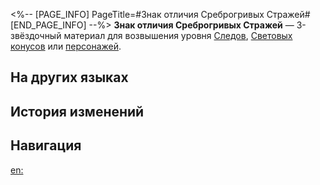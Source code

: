 <%-- [PAGE_INFO]
PageTitle=#Знак отличия Среброгривых Стражей#
[END_PAGE_INFO] --%>
{{Предмет Инфобокс
|id          = 112002
|Изображение = Предмет Знак отличия Среброгривых Стражей.png
|Тип         = Материал Следов
|Тип2        = Материал возвышения персонажа
|Инвентарь   = Материалы улучшения
|Редкость    = 3
|Эффект      = 
|Описание    = Знак различия воинского звания, который носит командир отряда Среброгривых Стражей. Обычный материал для усиления.
|Источник1   = [[Тень вечнозимья и тень испепеления на уровне Равновесия 2 или выше]]
|Источник2   = [[Среброгривые Стражи и бродяги на уровне Равновесия 2 или выше]]
|Источник3   = [[Универсальная машина для синтеза: Синтез материалов]]
|Источник4   = [[Противники в Расходящейся вселенной]]
|Источник5   = [[Противники в Виртуальной вселенной]]
|Источник6   = [[Универсальная машина для синтеза: Обмен материалов]]
}}
{{Описание|Может быть, это доказательство героизма, которым ты можешь похвастаться перед своей семьёй. Может быть, это талисман на удачу, который защищает от пуль.<br /><br />''«Времена изменились».''}}
'''Знак отличия Среброгривых Стражей''' — 3-звёздочный материал для возвышения уровня [[Следы|Следов]], [[Световые конусы|Световых конусов]] или [[Персонажи|персонажей]].

==На других языках==
{{На других языках
|en   = Silvermane Insignia
|zhs  = 铁卫军徽
|zht  = 鐵衛軍徽
|ja   = シルバーメインの記章
|ko   = 철위대 표식
|es   = Insignia del guardia
|fr   = Insigne de la crinière d'argent
|ru   = Знак отличия Среброгривых Стражей
|th   = Silvermane Insignia
|vi   = Quân Hiệu Thiết Vệ
|de   = Insignien der Silbermähnen-Wache
|id   = Silvermane Guard Insignia
|pt   = Insígnia Crinalva
}}

==История изменений==
{{История изменений|3.5}}

==Навигация==
{{Материалы улучшения Навбокс}}

[[en:]]